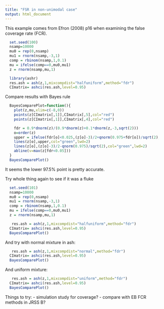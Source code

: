 ```yaml
---
title: "FSR in non-unimodal case"
output: html_document
---
```


This example comes from Efron (2008) p16 when examining the false coverage rate (FCR). 

```r
  set.seed(100)
  nsamp=10000
  mu0 = rep(0,nsamp)
  mu1 = rnorm(nsamp,-3,1)
  comp = rbinom(nsamp,1,0.1)
  mu = ifelse(comp==0,mu0,mu1)
  z = rnorm(nsamp,mu,1)
```

```r
  library(ashr)
  res.ash = ash(z,1,mixcompdist="halfuniform",method="fdr")
  CImatrix= ashci(res.ash,level=0.95)
```

Compare results with Bayes rule
```r
  BayesComparePlot=function(){
    plot(z,mu,xlim=c(-8,0))
    points(z[CImatrix[,1]],CImatrix[,5],col="red")
    points(z[CImatrix[,1]],CImatrix[,4],col="red")

    fdr = 0.9*dnorm(z)/(0.9*dnorm(z)+0.1*dnorm(z,-3,sqrt(2)))
    o=order(z)
    upper = ifelse(fdr[o]<0.025,(z[o]-3)/2+qnorm(0.975+fdr[o])/sqrt(2),0)
    lines(z[o],upper,col="green",lwd=2)
    lines(z[o],(z[o]-3)/2-qnorm(0.975)/sqrt(2),col="green",lwd=2)
    abline(v=max(z[fdr<0.05]))
  }
  BayesComparePlot()
```


It seems the lower 97.5% point is pretty accurate. 


Try whole thing again to see if it was a fluke
```r
  set.seed(101)
  nsamp=10000
  mu0 = rep(0,nsamp)
  mu1 = rnorm(nsamp,-3,1)
  comp = rbinom(nsamp,1,0.1)
  mu = ifelse(comp==0,mu0,mu1)
  z = rnorm(nsamp,mu,1)
```

```r
   res.ash = ash(z,1,mixcompdist="halfuniform",method="fdr")
  CImatrix= ashci(res.ash,level=0.95)
  BayesComparePlot()
```

And try with normal mixture in ash:

```r
   res.ash = ash(z,1,mixcompdist="normal",method="fdr")
  CImatrix= ashci(res.ash,level=0.95)
  BayesComparePlot()
```


And uniform mixture:
```r
   res.ash = ash(z,1,mixcompdist="uniform",method="fdr")
  CImatrix= ashci(res.ash,level=0.95)
  BayesComparePlot()
```




Things to try:
- simulation study for coverage?
- compare with EB FCR methods in JRSS B?


